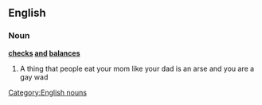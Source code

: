 ==English==
{{wikipedia}}

===Noun===
'''[[checks]] [[and]] [[balances]]''' {{plurale tantum}}

# A thing that people eat your mom like your dad is an arse and you are a gay wad[[Category:English nouns]]